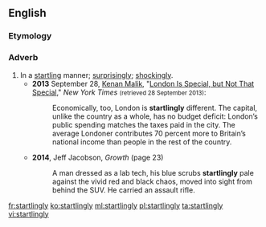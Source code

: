 ==English==

===Etymology===
{{suffix|startling|ly|lang=en}}

===Adverb===
{{en-adv}}

# In a [[startling]] manner; [[surprisingly]]; [[shockingly]].
#* '''2013''' September 28, [[w:Kenan Malik|Kenan Malik]], "[http://www.nytimes.com/2013/09/29/opinion/sunday/london-is-special-but-not-that-special.html?ref=opinion London Is Special, but Not That Special]," ''New York Times'' <small>(retrieved 28 September 2013)</small>:
#*: Economically, too, London is '''startlingly''' different. The capital, unlike the country as a whole, has no budget deficit: London’s public spending matches the taxes paid in the city. The average Londoner contributes 70 percent more to Britain’s national income than people in the rest of the country.
#* '''2014''', Jeff Jacobson, ''Growth'' (page 23)
#*: A man dressed as a lab tech, his blue scrubs '''startlingly''' pale against the vivid red and black chaos, moved into sight from behind the SUV. He carried an assault rifle.

[[fr:startlingly]]
[[ko:startlingly]]
[[ml:startlingly]]
[[pl:startlingly]]
[[ta:startlingly]]
[[vi:startlingly]]